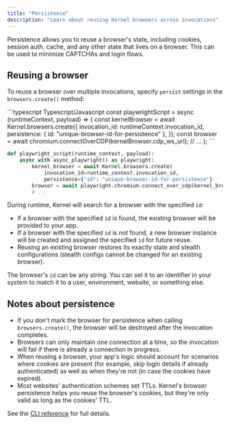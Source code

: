 ```yaml
---
title: "Persistence"
description: "Learn about reusing Kernel browsers across invocations"
---
```


Persistence allows you to reuse a browser's state, including cookies, session auth, cache, and any other state that lives on a browser. This can be used to minimize CAPTCHAs and login flows.

## Reusing a browser

To reuse a browser over multiple invocations, specify `persist` settings in the `browsers.create()` method:

<CodeGroup>
```typescript Typescript/Javascript
const playwrightScript = async (runtimeContext, payload) => {
	const kernelBrowser = await Kernel.browsers.create({
		invocation_id: runtimeContext.invocation_id,
		persistence: { id: "unique-browser-id-for-persistence" },
	});
	const browser = await chromium.connectOverCDP(kernelBrowser.cdp_ws_url);
	// ...
};
```

```python Python
def playwright_script(runtime_context, payload):
    async with async_playwright() as playwright:
    	kernel_browser = await Kernel.browsers.create(
			invocation_id=runtime_context.invocation_id,
			persistence={"id": "unique-browser-id-for-persistence"}
    	browser = await playwright.chromium.connect_over_cdp(kernel_browser.cdp_ws_url)
		# ...
```

</CodeGroup>

During runtime, Kernel will search for a browser with the specified `id`:

- If a browser with the specified `id` is found, the existing browser will be provided to your app.
- If a browser with the specified `id` is _not_ found, a new browser instance will be created and assigned the specified `id` for future reuse.
- Reusing an existing browser restores its exactly state and stealth configurations (stealth configs cannot be changed for an existing browser).

The browser's `id` can be any string. You can set it to an identifier in your system to match it to a user, environment, website, or something else.

## Notes about persistence

- If you don't mark the browser for persistence when calling `browsers.create()`, the browser will be destroyed after the invocation completes.
- Browsers can only maintain one connection at a time, so the invocation will fail if there is already a connection in progress.
- When reusing a browser, your app's logic should account for scenarios where cookies are present (for example, skip login details if already authenticated) as well as when they're not (in case the cookies have expired).
- Most websites' authentication schemes set TTLs. Kernel's browser persistence helps you reuse the browser's cookies, but they're only valid as long as the cookies' TTL.

See the [CLI reference](/reference/cli) for full details.
